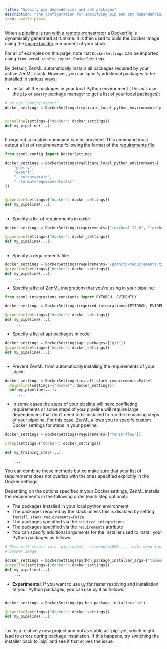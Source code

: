 ```yaml
---
title: "Specify pip dependencies and apt packages"
description: "The configuration for specifying pip and apt dependencies only works in the remote pipeline case, and is disregarded for local pipelines (i.e. pipelines that run locally without having to build a Docker image)."
icon: puzzle-piece
---
```




When a [pipeline is run with a remote orchestrator](/usage/project-setup/configure-python-environments) a [Dockerfile](https://docs.docker.com/engineversions/0.66.0/reference/builder/) is dynamically generated at runtime. It is then used to build the Docker image using the [image builder](/usage/project-setup/configure-python-environments#-configure-python-environments) component of your stack.

For all of examples on this page, note that `DockerSettings` can be imported using `from zenml.config import DockerSettings`.

By default, ZenML automatically installs all packages required by your active ZenML stack. However, you can specify additional packages to be installed in various ways:

* Install all the packages in your local Python environment (This will use the `pip` or `poetry` package manager to get a list of your local packages):

```py
# or use "poetry_export"
docker_settings = DockerSettings(replicate_local_python_environment="pip_freeze")


@pipeline(settings={"docker": docker_settings})
def my_pipeline(...):
    ...
```

If required, a custom command can be provided. This command must output a list of requirements following the format of the [requirements file](https://pip.pypa.io/en/stableversions/0.66.0/reference/requirements-file-format/):


```py
from zenml.config import DockerSettings

docker_settings = DockerSettings(replicate_local_python_environment=[
    "poetry",
    "export",
    "--extras=train",
    "--format=requirements.txt"
])


@pipeline(settings={"docker": docker_settings})
def my_pipeline(...):
    ...
```

* Specify a list of requirements in code:

```py
docker_settings = DockerSettings(requirements=["torch==1.12.0", "torchvision"])

@pipeline(settings={"docker": docker_settings})
def my_pipeline(...):
    ...
```
* Specify a requirements file:

```py
docker_settings = DockerSettings(requirements="/path/to/requirements.txt")
@pipeline(settings={"docker": docker_settings})
def my_pipeline(...):
    ...
```
* Specify a list of [ZenML integrations](/stack-components/component-guide) that you're using in your pipeline:


```py
from zenml.integrations.constants import PYTORCH, EVIDENTLY

docker_settings = DockerSettings(required_integrations=[PYTORCH, EVIDENTLY])

@pipeline(settings={"docker": docker_settings})
def my_pipeline(...):
    ...
```

* Specify a list of apt packages in code:

```py
docker_settings = DockerSettings(apt_packages=["git"])
@pipeline(settings={"docker": docker_settings})
def my_pipeline(...):
    ...
```
* Prevent ZenML from automatically installing the requirements of your stack:
```py
docker_settings = DockerSettings(install_stack_requirements=False)
  @pipeline(settings={"docker": docker_settings})
  def my_pipeline(...):
      ...
```
* In some cases the steps of your pipeline will have conflicting requirements or some steps of your pipeline will require large dependencies that don't need to be installed to run the remaining steps of your pipeline. For this case, ZenML allows you to specify custom Docker settings for steps in your pipeline.

```py
docker_settings = DockerSettings(requirements=["tensorflow"])

@step(settings={"docker": docker_settings})

def my_training_step(...):

    ...
```

<Info>
    You can combine these methods but do make sure that your list of requirements does not overlap with the ones specified explicitly in the Docker settings.
</Info>

Depending on the options specified in your Docker settings, ZenML installs the requirements in the following order (each step optional):

* The packages installed in your local python environment
* The packages required by the stack unless this is disabled by setting `install_stack_requirements=False`.
* The packages specified via the `required_integrations`
* The packages specified via the `requirements` attribute
* You can specify additional arguments for the installer used to install your Python packages as follows:

```py
# This will result in a `pip install --timeout=1000 ...` call when installing packages in the
# Docker image

docker_settings = DockerSettings(python_package_installer_args={"timeout": 1000})
@pipeline(settings={"docker": docker_settings})
def my_pipeline(...):
    ...
```

* **Experimental**: If you want to use [uv](https://github.com/astral-sh/uv) for faster resolving and installation of your Python packages, you can use by it as follows:

```py

docker_settings = DockerSettings(python_package_installer="uv")

@pipeline(settings={"docker": docker_settings})
def my_pipeline(...):
    ...
```

<Info>
    `uv` is a relatively new project and not as stable as `pip` yet, which might lead to errors during package installation. If this happens, try switching the installer back to `pip` and see if that solves the issue.
</Info>

